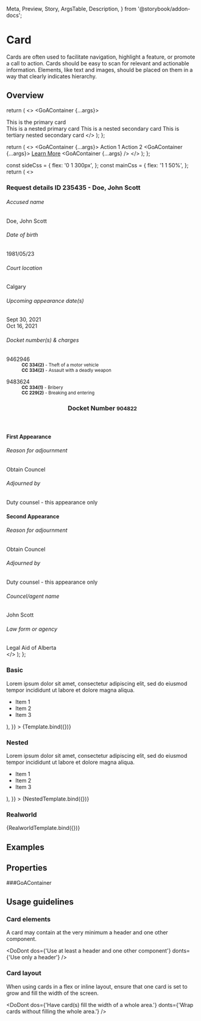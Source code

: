   Meta,
  Preview,
  Story,
  ArgsTable,
  Description,
} from '@storybook/addon-docs';


<Meta title="Experimental/Web Components/Container" component={GoAContainer} argTypes={{}} />

# Card

Cards are often used to facilitate navigation, highlight a feature, or promote a call to action.
Cards should be easy to scan for relevant and actionable information. Elements, like text and images,
should be placed on them in a way that clearly indicates hierarchy.

## Overview


  return (
    <>
      <GoAContainer {...args}>
        <div>This is the primary card</div>
        <GoAContainer type="primary">This is a nested primary card</GoAContainer>
        <GoAContainer type="secondary">This is a nested secondary card</GoAContainer>
        <GoAContainer type="tertiary">
          This is tertiary nested secondary card
        </GoAContainer>
      </GoAContainer>
    </>
  );
};

  return (
    <>
      <GoAContainer {...args}>
        <GoAButton buttonType="tertiary">Action 1</GoAButton>
        <GoAButton buttonType="tertiary">Action 2</GoAButton>
      </GoAContainer>
      <GoAContainer {...args}>
        <a href="#">Learn More</a>
      </GoAContainer>
      <GoAContainer {...args} />
    </>
  );
};

  const sideCss = {
    flex: '0 1 300px',
  };
  const mainCss = {
    flex: '1 1 50%',
  };
  return (
    <>
      <h3>Request details ID 235435 - Doe, John Scott</h3>
      <GoAFlexRow gap="small">
        <div style={sideCss}>
          <GoAContainer type="secondary" title="Appearance Details">
            <GoAFlexRow gap="small" minWidth={100}>
              <div>
                <h6>Accused name</h6>
                <div>Doe, John Scott</div>
              </div>
              <div>
                <h6>Date of birth</h6>
                <div>1981/05/23</div>
              </div>
              <div>
                <h6>Court location</h6>
                <div>Calgary</div>
              </div>
              <div>
                <h6>Upcoming appearance date(s)</h6>
                <div>Sept 30, 2021</div>
                <div>Oct 16, 2021</div>
              </div>
            </GoAFlexRow>
            <div>
              <h6>Docket number(s) & charges</h6>
              <dl>
                <dt>9462946</dt>
                <dd>
                  <div>
                    <small>
                      <b>CC 334(2)</b> - Theft of a motor vehicle
                    </small>
                  </div>
                  <div>
                    <small>
                      <b>CC 334(2)</b> - Assault with a deadly weapon
                    </small>
                  </div>
                </dd>
              </dl>
              <dl>
                <dt>9483624</dt>
                <dd>
                  <div>
                    <small>
                      <b>CC 334(1)</b> - Bribery
                    </small>
                  </div>
                  <div>
                    <small>
                      <b>CC 229(2)</b> - Breaking and entering
                    </small>
                  </div>
                </dd>
              </dl>
            </div>
          </GoAContainer>
        </div>
        <div style={mainCss}>
          <GoAContainer type="primary">
            <header>
              <h3>
                Docket Number <small>904822</small>
              </h3>
            </header>
            <h4>First Appearance</h4>
            <GoAContainer type="primary" title="Appearance summary">
              <GoAFlexRow gap="small" minWidth="40ch">
                <div>
                  <h6>Reason for adjournment</h6>
                  <div>Obtain Councel</div>
                </div>
                <div>
                  <h6>Adjourned by</h6>
                  <div>Duty counsel - this appearance only</div>
                </div>
              </GoAFlexRow>
            </GoAContainer>
            <h4>Second Appearance</h4>
            <GoAContainer type="secondary" title="Adjournment request summary">
              <GoAFlexRow gap="small" minWidth="40ch">
                <div>
                  <h6>Reason for adjournment</h6>
                  <div>Obtain Councel</div>
                </div>
                <div>
                  <h6>Adjourned by</h6>
                  <div>Duty counsel - this appearance only</div>
                </div>
              </GoAFlexRow>
              <GoAFlexRow gap="small" minWidth="40ch">
                <div>
                  <h6>Councel/agent name</h6>
                  <div>John Scott</div>
                </div>
                <div>
                  <h6>Law form or agency</h6>
                  <div>Legal Aid of Alberta</div>
                </div>
              </GoAFlexRow>
            </GoAContainer>
          </GoAContainer>
        </div>
      </GoAFlexRow>
    </>
  );
};

### Basic

<Canvas>
  <Story
    name="Basic"
    height="400px"
    args={{
      title: 'Energy Diversification Act',
      children: (
        <div>
          Lorem ipsum dolor sit amet, consectetur adipiscing elit, sed do
          eiusmod tempor incididunt ut labore et dolore magna aliqua.
          <ul>
            <li>Item 1</li>
            <li>Item 2</li>
            <li>Item 3</li>
          </ul>
        </div>
      ),
    }}
  >
    {Template.bind({})}
  </Story>
</Canvas>

### Nested

<Canvas>
  <Story
    name="Nested"
    height="400px"
    args={{
      title: 'Energy Diversification Act',
      children: (
        <div>
          Lorem ipsum dolor sit amet, consectetur adipiscing elit, sed do
          eiusmod tempor incididunt ut labore et dolore magna aliqua.
          <ul>
            <li>Item 1</li>
            <li>Item 2</li>
            <li>Item 3</li>
          </ul>
        </div>
      ),
    }}
  >
    {NestedTemplate.bind({})}
  </Story>
</Canvas>

### Realworld

<Canvas>
  <Story
    name="Realworld"
    height="400px"
    args={{
      title: 'Energy Diversification Act',
    }}
  >
    {RealworldTemplate.bind({})}
  </Story>
</Canvas>

## Examples

## Properties

###GoAContainer

<Description of={GoAContainer} />
<ArgsTable of={GoAContainer} />

## Usage guidelines

### Card elements

A card may contain at the very minimum a header and one other component.

<DoDont
  dos={'Use at least a header and one other component'}
  donts={'Use only a header'}
/>

### Card layout

When using cards in a flex or inline layout, ensure that one card is set to grow and fill the width of the screen.

<DoDont
  dos={'Have card(s) fill the width of a whole area.'}
  donts={'Wrap cards without filling the whole area.'}
/>

